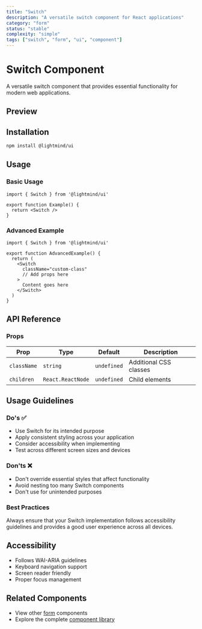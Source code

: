 ```yaml
---
title: "Switch"
description: "A versatile switch component for React applications"
category: "form"
status: "stable"
complexity: "simple"
tags: ["switch", "form", "ui", "component"]
---
```



# Switch Component

A versatile switch component that provides essential functionality for modern web applications.

## Preview

<div className="space-y-6">
  <SwitchDemo />
</div>

## Installation

```bash
npm install @lightmind/ui
```

## Usage

### Basic Usage

```tsx
import { Switch } from '@lightmind/ui'

export function Example() {
  return <Switch />
}
```

### Advanced Example

```tsx
import { Switch } from '@lightmind/ui'

export function AdvancedExample() {
  return (
    <Switch
      className="custom-class"
      // Add props here
    >
      Content goes here
    </Switch>
  )
}
```

## API Reference

### Props

| Prop | Type | Default | Description |
|------|------|---------|-------------|
| `className` | `string` | `undefined` | Additional CSS classes |
| `children` | `React.ReactNode` | `undefined` | Child elements |

## Usage Guidelines

### Do's ✅

- Use Switch for its intended purpose
- Apply consistent styling across your application
- Consider accessibility when implementing
- Test across different screen sizes and devices

### Don'ts ❌

- Don't override essential styles that affect functionality
- Avoid nesting too many Switch components
- Don't use for unintended purposes

### Best Practices

Always ensure that your Switch implementation follows accessibility guidelines and provides a good user experience across all devices.

## Accessibility

- Follows WAI-ARIA guidelines
- Keyboard navigation support
- Screen reader friendly
- Proper focus management

## Related Components

- View other [form](/category/form) components
- Explore the complete [component library](/search)
